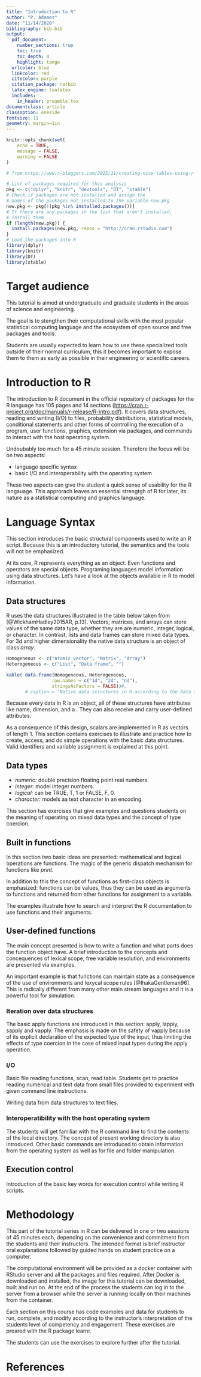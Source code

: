 ```yaml
---
title: "Introduction to R"
author: "P. Adames"
date: "11/14/2020"
bibliography: bib.bib
output: 
  pdf_document:
    number_sections: true
    toc: true
    toc_depth: 4
    highlight: tango
  urlcolor: blue
  linkcolor: red
  citecolor: purple
  citation_package: natbib
  latex_engine: lualatex
  includes:
    in_header: preamble.tex
documentclass: article
classoption: oneside
fontsize: 11
geometry: margin=1in
---
```


```r
knitr::opts_chunk$set(
	echo = TRUE,
	message = FALSE,
	warning = FALSE
)
```

```r
# from https://www.r-bloggers.com/2015/11/creating-nice-tables-using-r-markdown/

# List of packages required for this analysis
pkg <- c("dplyr", "knitr", "devtools", "DT", "xtable")
# Check if packages are not installed and assign the
# names of the packages not installed to the variable new.pkg
new.pkg <- pkg[!(pkg %in% installed.packages())]
# If there are any packages in the list that aren't installed,
# install them
if (length(new.pkg)) {
  install.packages(new.pkg, repos = "http://cran.rstudio.com")
}
# Load the packages into R
library(dplyr)
library(knitr)
library(DT)
library(xtable)
```

# Target audience

This tutorial is aimed at undergraduate and graduate students in the areas of science and engineering.

The goal is to stengthen their computational skills with the most popular statistical computing language and the ecosystem of open source and free packages and tools.

Students are usually expected to learn how to use these specialized tools outside of their normal curriculum, this it becomes important to expose them to them as early as possible in their engineering or scientific careers.


# Introduction to R

The introduction to R document in the official repository of packages for the R language has 105 pages and 14 sections (<https://cran.r-project.org/doc/manuals/r-release/R-intro.pdf>). It covers data structures, reading and writing (I/O) to files, probability distributions, statistical models, conditional statements and other forms of controlling the execution of a program,  user functions, graphics, extension via packages, and commands to interact with the host operating system.

Undoubably too much for a 45 minute session. Therefore the focus will be on two aspects:

 - language specific syntax
 - basic I/O and interoperability with the operating system

These two aspects can give the student a quick sense of usability for the R langauage. This approrach leaves an essential strengtgh of R for later, its nature as a statistical computing and graphics language.


# Language Syntax

This section introduces the basic structural components used to write an R script. Because this is an introductory tutorial, the semantics and the tools will not be emphasized.

At its core, R represents everything  as an object. Even functions and operators are special objects. Programing languages model information using data structures. Let's have a look at the objects available in R to model  information.

## Data structures

R uses the data structures illustrated in the table below taken from [@WickhamHadley2015AR, p.13].
Vectors, matrices, and arrays can store values of the same data type, whether they are are numeric, integer, logical, or character. 
In contrast, lists and data frames can store mixed data types.
For 3d and higher dimensionality the native data structure is an object of class _array_.

```r
Homogeneous <- c("Atomic vector", "Matrix", "Array")
Heterogeneous <- c("List", "Data frame", "")

kable( data.frame(Homogeneous, Heterogeneous, 
                 row.names = c("1d", "2d", "nd"), 
                 stringsAsFactors = FALSE))#,
       # caption = 'Native data structures in R according to the data type they can store and the number of dimensions they use.')
```

Because every data in R is an object, all of these structures have attributes like name, dimension, and a \texttt{class}. 
They can also receive and carry user-defined attributes.

As a consequence of this design, scalars are implemented in R as vectors of length 1.
This section contains exercises to illustrate and practice how to create, access, and do simple operations with the basic data structures.
Valid identifiers and variable assignment is explained at this point.

## Data types

 - *numeric:* double precision floating point real numbers.
 - *integer:* model integer numbers.
 - *logical:* can be TRUE, T, 1 or FALSE, F, 0.
 - *character:* models aa text character in an encoding.

This section has exercises that give examples and questions students on the meaning of operating on mixed data types and the concept of type coercion.

## Built in functions

In this section two basic ideas are presented: mathematical and logical operations are functions. The magic of the generic dispatch mechanism for functions like _print_.

In addition to this the concept of functions as first-class objects is emphasized: functions can be values, thus they can be used as arguments to functions and returned from other functions for assignment to a variable.

The examples illustrate how to search and interpret the R documentation to use functions and their arguments.

## User-defined functions

The main concept presented is how to write a function and what parts does the function object have. 
A brief introduction to the concepts and concequences of lexical scope, free variable resolution, and environments are presented via examples.

An important example is that functions can maintain state as a consequence of the use of environments and lexycal scope rules [@IhakaGentleman96]. This is radically different from many other main stream languages and it is a powerful tool for simulation.

### Iteration over data structures

The basic apply functions are introduced in this section: apply, lapply, sapply and vapply.
The emphasis is made on the safety of vapply because of its explicit declaration of the expected type of the input, thus limiting the effects of type coercion in the case of mixed input types during the apply operation.

### I/O

Basic file reading functions, scan, read.table.
Students get to practice reading numerical and text data from small files provided to experiment with given command line instructions.

Writing data from data structures to text files.

### Interoperatibility with the host operating system

The students will get familiar with the R command line to find the contents of the local directory. The concept of present working directory is also introduced.
Other basic commands are introduced to obtain information from the operating system as well as for file and folder manipulation.

## Execution control

Introduction of the basic key words for execution control while writing R scripts.


# Methodology

This part of the tutorial series in R can be delivered in one or two sessions of 45 minutes each, depending on the convenience and commitment from the students and their instructors.
The intended format is brief instructor oral explanations followed by guided hands on student practice on a computer.

The computational environment will be provided as a docker container with RStudio server and all the packages and files required. 
After Docker is downloaded and installed, the image for this tutorial can be downloaded, built and run on. 
At the end of the process the students can log in to the server from a browser while the server is running locally on their machines from the container.

Each section on this course has code examples and data for students to run, complete, and modify according to the instructor's interpretation of the students level of competency and engagement.
These exercises are preared with the R package learnr. 

The students can use the exercises to explore further after the tutorial.

# References







